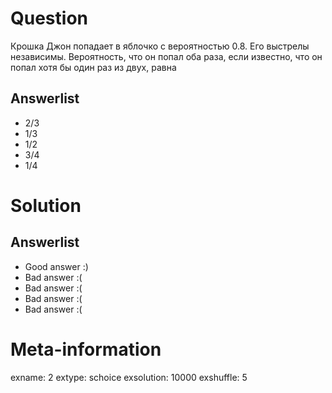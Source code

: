 Question
========
Крошка Джон попадает в яблочко с вероятностью $0.8$. Его выстрелы независимы. Вероятность, что он попал оба раза, если известно, что он попал хотя бы один раз из двух, равна


Answerlist
----------
*  $2/3$
*  $1/3$
*  $1/2$
*  $3/4$
*  $1/4$

Solution
========

Answerlist
----------
*  Good answer :)
*  Bad answer :(
*  Bad answer :(
*  Bad answer :(
*  Bad answer :(

Meta-information
================
exname: 2
extype: schoice
exsolution: 10000
exshuffle: 5

